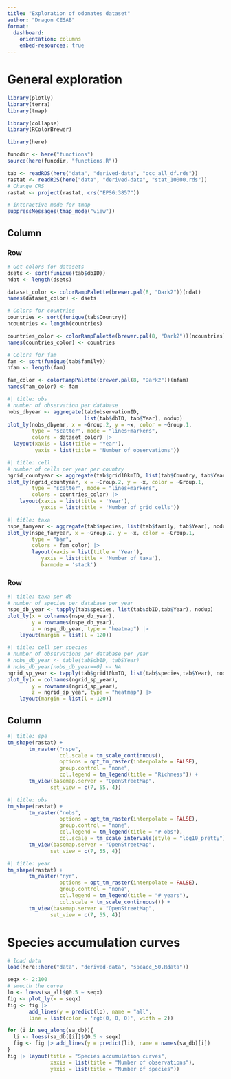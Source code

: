 ```yaml
---
title: "Exploration of odonates dataset"
author: "Dragon CESAB"
format:
  dashboard:
    orientation: columns
    embed-resources: true
---
```


# General exploration

```r
library(plotly)
library(terra)
library(tmap)

library(collapse)
library(RColorBrewer)

library(here)

funcdir <- here("functions")
source(here(funcdir, "functions.R"))
```

```r
tab <- readRDS(here("data", "derived-data", "occ_all_df.rds"))
rastat <- readRDS(here("data", "derived-data", "stat_10000.rds"))
# Change CRS
rastat <- project(rastat, crs("EPSG:3857"))

# interactive mode for tmap
suppressMessages(tmap_mode("view"))
```


## Column

### Row {.tabset}

```r
# Get colors for datasets
dsets <- sort(funique(tab$dbID))
ndat <- length(dsets)

dataset_color <- colorRampPalette(brewer.pal(8, "Dark2"))(ndat)
names(dataset_color) <- dsets

# Colors for countries
countries <- sort(funique(tab$Country))
ncountries <- length(countries)

countries_color <- colorRampPalette(brewer.pal(8, "Dark2"))(ncountries)
names(countries_color) <- countries

# Colors for fam
fam <- sort(funique(tab$family))
nfam <- length(fam)

fam_color <- colorRampPalette(brewer.pal(8, "Dark2"))(nfam)
names(fam_color) <- fam
```

```r
#| title: obs
# number of observation per database
nobs_dbyear <- aggregate(tab$observationID, 
                         list(tab$dbID, tab$Year), nodup)
plot_ly(nobs_dbyear, x = ~Group.2, y = ~x, color = ~Group.1, 
        type = "scatter", mode = "lines+markers",
        colors = dataset_color) |> 
  layout(xaxis = list(title = 'Year'),
         yaxis = list(title = 'Number of observations'))
```

```r
#| title: cell
# number of cells per year per country
ngrid_countyear <- aggregate(tab$grid10kmID, list(tab$Country, tab$Year), nodup)
plot_ly(ngrid_countyear, x = ~Group.2, y = ~x, color = ~Group.1,
        type = "scatter", mode = "lines+markers",
        colors = countries_color) |> 
    layout(xaxis = list(title = 'Year'),
           yaxis = list(title = 'Number of grid cells'))
```

```r
#| title: taxa
nspe_famyear <- aggregate(tab$species, list(tab$family, tab$Year), nodup)
plot_ly(nspe_famyear, x = ~Group.2, y = ~x, color = ~Group.1,
        type = "bar",
        colors = fam_color) |> 
        layout(xaxis = list(title = 'Year'),
           yaxis = list(title = 'Number of taxa'), 
           barmode = 'stack')
```


### Row {.tabset}

```r
#| title: taxa per db
# number of species per database per year
nspe_db_year <- tapply(tab$species, list(tab$dbID,tab$Year), nodup)
plot_ly(x = colnames(nspe_db_year), 
        y = rownames(nspe_db_year), 
        z = nspe_db_year, type = "heatmap") |>
    layout(margin = list(l = 120))
```

```r
#| title: cell per species
# number of observations per database per year
# nobs_db_year <- table(tab$dbID, tab$Year)
# nobs_db_year[nobs_db_year==0] <- NA
ngrid_sp_year <- tapply(tab$grid10kmID, list(tab$species,tab$Year), nodup)
plot_ly(x = colnames(ngrid_sp_year), 
        y = rownames(ngrid_sp_year), 
        z = ngrid_sp_year, type = "heatmap") |>
    layout(margin = list(l = 120))
```



## Column {.tabset}
```r
#| title: spe
tm_shape(rastat) +
       tm_raster("nspe",
                 col.scale = tm_scale_continuous(),
                 options = opt_tm_raster(interpolate = FALSE),
                 group.control = "none",
                 col.legend = tm_legend(title = "Richness")) +
       tm_view(basemap.server = "OpenStreetMap",
              set_view = c(7, 55, 4))
```

```r
#| title: obs
tm_shape(rastat) +
       tm_raster("nobs", 
                 options = opt_tm_raster(interpolate = FALSE), 
                 group.control = "none",
                 col.legend = tm_legend(title = "# obs"),
                 col.scale = tm_scale_intervals(style = "log10_pretty")) +
       tm_view(basemap.server = "OpenStreetMap",
              set_view = c(7, 55, 4))
```

```r
#| title: year
tm_shape(rastat) +
       tm_raster("nyr", 
                 options = opt_tm_raster(interpolate = FALSE), 
                 group.control = "none",
                 col.legend = tm_legend(title = "# years"),
                 col.scale = tm_scale_continuous()) +
       tm_view(basemap.server = "OpenStreetMap",
              set_view = c(7, 55, 4))
```



# Species accumulation curves

```r
# load data
load(here::here("data", "derived-data", "speacc_50.Rdata"))

seqx <- 2:100
# smooth the curve
lo <- loess(sa_all$Q0.5 ~ seqx)
fig <- plot_ly(x = seqx) 
fig <- fig |> 
       add_lines(y = predict(lo), name = "all", 
       line = list(color = 'rgb(0, 0, 0)', width = 2)) 

for (i in seq_along(sa_db)){
  li <- loess(sa_db[[i]]$Q0.5 ~ seqx)
  fig <- fig |> add_lines(y = predict(li), name = names(sa_db)[i]) 
}
fig |> layout(title = "Species accumulation curves", 
              xaxis = list(title = "Number of observations"),
              yaxis = list(title = "Number of species"))
```
